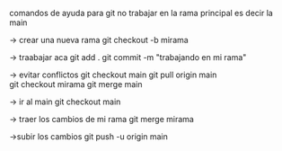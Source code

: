 comandos de ayuda para git 
no trabajar en la rama principal es decir la main 

-> crear una nueva rama 
git checkout -b mirama 

-> traabajar aca 
git add .
git commit -m "trabajando en mi rama" 

-> evitar conflictos 
git checkout main
git pull origin main          
git checkout mirama
git merge main 

-> ir al main 
git checkout main 

-> traer los cambios de mi rama 
git merge mirama 

->subir los cambios 
git push -u origin main 
